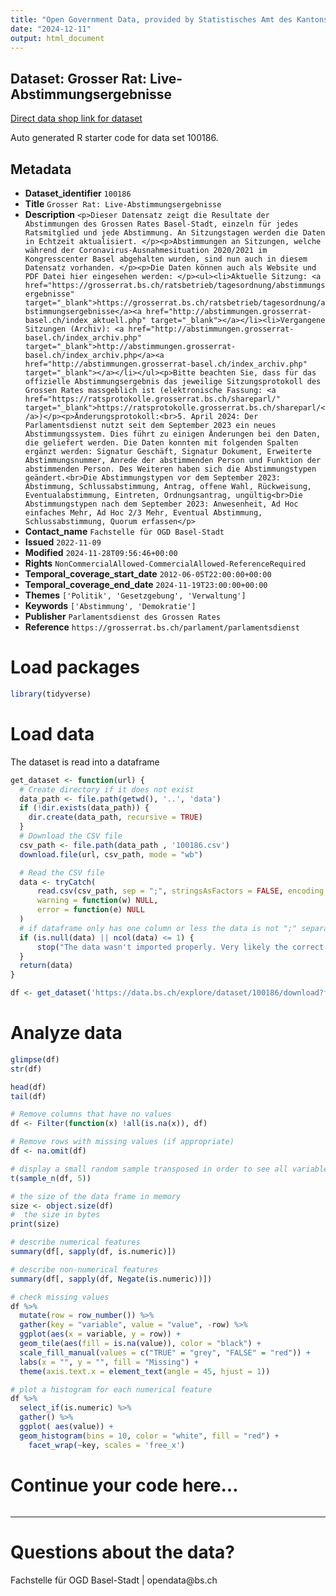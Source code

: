 ```yaml
---
title: "Open Government Data, provided by Statistisches Amt des Kantons Basel-Stadt - Fachstelle OGD"
date: "2024-12-11"
output: html_document
---
```


## Dataset: Grosser Rat: Live-Abstimmungsergebnisse

[Direct data shop link for dataset](https://data.bs.ch/explore/dataset/100186)

Auto generated R starter code for data set 100186.

## Metadata

- **Dataset_identifier** `100186`
- **Title** `Grosser Rat: Live-Abstimmungsergebnisse`
- **Description** `<p>Dieser Datensatz zeigt die Resultate der Abstimmungen des Grossen Rates Basel-Stadt, einzeln für jedes Ratsmitglied und jede Abstimmung. An Sitzungstagen werden die Daten in Echtzeit aktualisiert. </p><p>Abstimmungen an Sitzungen, welche während der Coronavirus-Ausnahmesituation 2020/2021 im Kongresscenter Basel abgehalten wurden, sind nun auch in diesem Datensatz vorhanden. </p><p>Die Daten können auch als Website und PDF Datei hier eingesehen werden: </p><ul><li>Aktuelle Sitzung: <a href="https://grosserrat.bs.ch/ratsbetrieb/tagesordnung/abstimmungsergebnisse" target="_blank">https://grosserrat.bs.ch/ratsbetrieb/tagesordnung/abstimmungsergebnisse</a><a href="http://abstimmungen.grosserrat-basel.ch/index_aktuell.php" target="_blank"></a></li><li>Vergangene Sitzungen (Archiv): <a href="http://abstimmungen.grosserrat-basel.ch/index_archiv.php" target="_blank">http://abstimmungen.grosserrat-basel.ch/index_archiv.php</a><a href="http://abstimmungen.grosserrat-basel.ch/index_archiv.php" target="_blank"></a></li></ul><p>Bitte beachten Sie, dass für das offizielle Abstimmungsergebnis das jeweilige Sitzungsprotokoll des Grossen Rates massgeblich ist (elektronische Fassung: <a href="https://ratsprotokolle.grosserrat.bs.ch/shareparl/" target="_blank">https://ratsprotokolle.grosserrat.bs.ch/shareparl/</a>)</p><p>Änderungsprotokoll:<br>5. April 2024: Der Parlamentsdienst nutzt seit dem September 2023 ein neues Abstimmungssystem. Dies führt zu einigen Änderungen bei den Daten, die geliefert werden. Die Daten konnten mit folgenden Spalten ergänzt werden: Signatur Geschäft, Signatur Dokument, Erweiterte Abstimmungsnummer, Anrede der abstimmenden Person und Funktion der abstimmenden Person. Des Weiteren haben sich die Abstimmungstypen geändert.<br>Die Abstimmungstypen vor dem September 2023: Abstimmung, Schlussabstimmung, Antrag, offene Wahl, Rückweisung, Eventualabstimmung, Eintreten, Ordnungsantrag, ungültig<br>Die Abstimmungstypen nach dem September 2023: Anwesenheit, Ad Hoc einfaches Mehr, Ad Hoc 2/3 Mehr, Eventual Abstimmung, Schlussabstimmung, Quorum erfassen</p>`
- **Contact_name** `Fachstelle für OGD Basel-Stadt`
- **Issued** `2022-11-09`
- **Modified** `2024-11-28T09:56:46+00:00`
- **Rights** `NonCommercialAllowed-CommercialAllowed-ReferenceRequired`
- **Temporal_coverage_start_date** `2012-06-05T22:00:00+00:00`
- **Temporal_coverage_end_date** `2024-11-19T23:00:00+00:00`
- **Themes** `['Politik', 'Gesetzgebung', 'Verwaltung']`
- **Keywords** `['Abstimmung', 'Demokratie']`
- **Publisher** `Parlamentsdienst des Grossen Rates`
- **Reference** `https://grosserrat.bs.ch/parlament/parlamentsdienst`


# Load packages

```r

library(tidyverse)
```

# Load data

The dataset is read into a dataframe

```r
get_dataset <- function(url) {
  # Create directory if it does not exist
  data_path <- file.path(getwd(), '..', 'data')
  if (!dir.exists(data_path)) {
    dir.create(data_path, recursive = TRUE)
  }
  # Download the CSV file
  csv_path <- file.path(data_path , '100186.csv')
  download.file(url, csv_path, mode = "wb")

  # Read the CSV file
  data <- tryCatch(
      read.csv(csv_path, sep = ";", stringsAsFactors = FALSE, encoding = "UTF-8"),
      warning = function(w) NULL,
      error = function(e) NULL
  )
  # if dataframe only has one column or less the data is not ";" separated
  if (is.null(data) || ncol(data) <= 1) {
      stop("The data wasn't imported properly. Very likely the correct separator couldn't be found.\nPlease check the dataset manually and adjust the code.")
  }
  return(data)
}
```

```r

df <- get_dataset('https://data.bs.ch/explore/dataset/100186/download?format=csv&timezone=Europe%2FZurich')

```

# Analyze data

```r

glimpse(df)
str(df)

head(df)
tail(df)

```

```r
# Remove columns that have no values
df <- Filter(function(x) !all(is.na(x)), df)

# Remove rows with missing values (if appropriate)
df <- na.omit(df)
```

```r
# display a small random sample transposed in order to see all variables
t(sample_n(df, 5))
```

```r
# the size of the data frame in memory
size <- object.size(df)
#  the size in bytes
print(size)
```

```r
# describe numerical features
summary(df[, sapply(df, is.numeric)])
```

```r
# describe non-numerical features
summary(df[, sapply(df, Negate(is.numeric))])
```

```r
# check missing values
df %>%
  mutate(row = row_number()) %>%
  gather(key = "variable", value = "value", -row) %>%
  ggplot(aes(x = variable, y = row)) +
  geom_tile(aes(fill = is.na(value)), color = "black") +
  scale_fill_manual(values = c("TRUE" = "grey", "FALSE" = "red")) +
  labs(x = "", y = "", fill = "Missing") +
  theme(axis.text.x = element_text(angle = 45, hjust = 1))
```

```r
# plot a histogram for each numerical feature
df %>%
  select_if(is.numeric) %>%
  gather() %>%
  ggplot( aes(value)) +
  geom_histogram(bins = 10, color = "white", fill = "red") +
    facet_wrap(~key, scales = 'free_x')
```

# Continue your code here...

```r

```
------------------------------------------------------------------------

# Questions about the data?

Fachstelle für OGD Basel-Stadt | opendata@bs.ch
